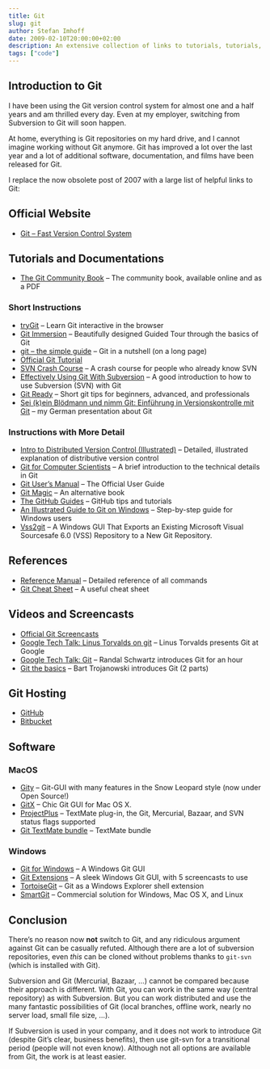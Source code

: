 ```yaml
---
title: Git
slug: git
author: Stefan Imhoff
date: 2009-02-10T20:00:00+02:00
description: An extensive collection of links to tutorials, tutorials, screencasts, and documentation on Git.
tags: ["code"]
---
```


## Introduction to Git

I have been using the Git version control system for almost one and a half years and am thrilled every day. Even at my employer, switching from Subversion to Git will soon happen.

At home, everything is Git repositories on my hard drive, and I cannot imagine working without Git anymore. Git has improved a lot over the last year and a lot of additional software, documentation, and films have been released for Git.

I replace the now obsolete post of 2007 with a large list of helpful links to Git:

## Official Website

- [Git – Fast Version Control System](https://git-scm.com/)

## Tutorials and Documentations

- [The Git Community Book](https://git-scm.com/book) – The community book, available online and as a PDF

### Short Instructions

- [tryGit](http://try.github.io/levels/1/challenges/1) – Learn Git interactive in the browser
- [Git Immersion](http://gitimmersion.com/) – Beautifully designed Guided Tour through the basics of Git
- [git – the simple guide](http://rogerdudler.github.io/git-guide/) – Git in a nutshell (on a long page)
- [Official Git Tutorial](https://www.kernel.org/pub/software/scm/git/docs/gittutorial.html)
- [SVN Crash Course](https://git-scm.com/course/svn.html) – A crash course for people who already know SVN
- [Effectively Using Git With Subversion](https://www.viget.com/articles/effectively-using-git-with-subversion) – A good introduction to how to use Subversion (SVN) with Git
- [Git Ready](http://gitready.com/) – Short git tips for beginners, advanced, and professionals
- [Sei (k)ein Blödmann und nimm Git: Einführung in Versionskontrolle mit Git](https://www.slideshare.net/kogakure/sei-kein-bldmann-und-nimm-git-1830449/) – my German presentation about Git

### Instructions with More Detail

- [Intro to Distributed Version Control (Illustrated)](https://betterexplained.com/articles/intro-to-distributed-version-control-illustrated/) – Detailed, illustrated explanation of distributive version control
- [Git for Computer Scientists](http://eagain.net/articles/git-for-computer-scientists/) – A brief introduction to the technical details in Git
- [Git User’s Manual](https://www.kernel.org/pub/software/scm/git/docs/user-manual.html) – The Official User Guide
- [Git Magic](http://www-cs-students.stanford.edu/~blynn/gitmagic/) – An alternative book
- [The GitHub Guides](https://help.github.com/) – GitHub tips and tutorials
- [An Illustrated Guide to Git on Windows](http://nathanj.github.io/gitguide/) – Step-by-step guide for Windows users
- [Vss2git](Https://Github.Com/Trevorr/Vss2git) – A Windows GUI That Exports an Existing Microsoft Visual Sourcesafe 6.0 (VSS) Repository to a New Git Repository.

## References

- [Reference Manual](https://www.kernel.org/pub/software/scm/git/docs/) – Detailed reference of all commands
- [Git Cheat Sheet](http://zrusin.blogspot.com/2007/09/git-cheat-sheet.html) – A useful cheat sheet

## Videos and Screencasts

- [Official Git Screencasts](https://git-scm.com/videos)
- [Google Tech Talk: Linus Torvalds on git](https://youtu.be/4XpnKHJAok8) – Linus Torvalds presents Git at Google
- [Google Tech Talk: Git](https://youtu.be/8dhZ9BXQgc4) – Randal Schwartz introduces Git for an hour
- [Git the basics](http://excess.org/article/2008/07/ogre-git-tutorial/) – Bart Trojanowski introduces Git (2 parts)

## Git Hosting

- [GitHub](https://github.com/)
- [Bitbucket](https://bitbucket.org/)

## Software

### MacOS

- [Gity](https://github.com/beheadedmyway/gity) – Git-GUI with many features in the Snow Leopard style (now under Open Source!)
- [GitX](http://gitx.frim.nl/) – Chic Git GUI for Mac OS X.
- [ProjectPlus](http://ciaranwal.sh/2008/08/05/textmate-plug-in-projectplus) – TextMate plug-in, the Git, Mercurial, Bazaar, and SVN status flags supported
- [Git TextMate bundle](https://github.com/jcf/git-tmbundle) – TextMate bundle

### Windows

- [Git for Windows](https://gitforwindows.org/) – A Windows Git GUI
- [Git Extensions](http://gitextensions.github.io/) – A sleek Windows Git GUI, with 5 screencasts to use
- [TortoiseGit](https://tortoisegit.org) – Git as a Windows Explorer shell extension
- [SmartGit](https://www.syntevo.com/smartgit/) – Commercial solution for Windows, Mac OS X, and Linux

## Conclusion

There’s no reason now **not** switch to Git, and any ridiculous argument against Git can be casually refuted. Although there are a lot of subversion repositories, even _this_ can be cloned without problems thanks to `git-svn` (which is installed with Git).

Subversion and Git (Mercurial, Bazaar, …) cannot be compared because their approach is different. With Git, you can work in the same way (central repository) as with Subversion. But you can work distributed and use the many fantastic possibilities of Git (local branches, offline work, nearly no server load, small file size, …).

If Subversion is used in your company, and it does not work to introduce Git (despite Git’s clear, business benefits), then use git-svn for a transitional period (people will not even know). Although not all options are available from Git, the work is at least easier.
